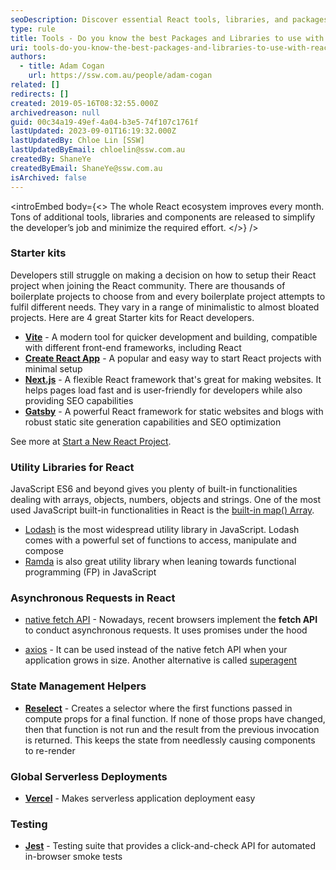 ```yaml
---
seoDescription: Discover essential React tools, libraries, and packages to streamline your development process
type: rule
title: Tools - Do you know the best Packages and Libraries to use with React?
uri: tools-do-you-know-the-best-packages-and-libraries-to-use-with-react
authors:
  - title: Adam Cogan
    url: https://ssw.com.au/people/adam-cogan
related: []
redirects: []
created: 2019-05-16T08:32:55.000Z
archivedreason: null
guid: 00c34a19-49ef-4a04-b3e5-74f107c1761f
lastUpdated: 2023-09-01T16:19:32.000Z
lastUpdatedBy: Chloe Lin [SSW]
lastUpdatedByEmail: chloelin@ssw.com.au
createdBy: ShaneYe
createdByEmail: ShaneYe@ssw.com.au
isArchived: false
---
```


<introEmbed
  body={<>
The whole React ecosystem improves every month. Tons of additional tools, libraries and components are released to simplify the developer’s job and minimize the required effort.
  </>}
/>
### Starter kits

Developers still struggle on making a decision on how to setup their React project when joining the React community. There are thousands of boilerplate projects to choose from and every boilerplate project attempts to fulfil different needs. They vary in a range of minimalistic to almost bloated projects. Here are 4 great Starter kits for React developers.

* **[Vite](https://vitejs.dev/guide/)** - A modern tool for quicker development and building, compatible with different front-end frameworks, including React
* **[Create React App](https://github.com/facebook/create-react-app)** - A popular and easy way to start React projects with minimal setup
* **[Next.js](https://nextjs.org/)** - A flexible React framework that's great for making websites. It helps pages load fast and is user-friendly for developers while also providing SEO capabilities
* **[Gatsby](https://www.gatsbyjs.com/)** - A powerful React framework for static websites and blogs with robust static site generation capabilities and SEO optimization

See more at [Start a New React Project](https://react.dev/learn/start-a-new-react-project).

### Utility Libraries for React

JavaScript ES6 and beyond gives you plenty of built-in functionalities dealing with arrays, objects, numbers, objects and strings. One of the most used JavaScript built-in functionalities in React is the [built-in map() Array](https://developer.mozilla.org/en-US/docs/Web/JavaScript/Reference/Global_Objects/Array/map).

* [Lodash](https://lodash.com/) is the most widespread utility library in JavaScript. Lodash comes with a powerful set of functions to access, manipulate and compose
* [Ramda](https://ramdajs.com/) is also great utility library when leaning towards functional programming (FP) in JavaScript

### Asynchronous Requests in React

* [native fetch API](https://developer.mozilla.org/en-US/docs/Web/API/Fetch_API) - Nowadays, recent browsers implement the **fetch API** to conduct asynchronous requests. It uses promises under the hood

* [axios](https://github.com/axios/axios) - It can be used instead of the native fetch API when your application grows in size. Another alternative is called [superagent](https://github.com/visionmedia/superagent)

### State Management Helpers

* **[Reselect](https://github.com/reduxjs/reselect)** - Creates a selector where the first functions passed in compute props for a final function. If none of those props have changed, then that function is not run and the result from the previous invocation is returned. This keeps the state from needlessly causing components to re-render

### Global Serverless Deployments

* **[Vercel](https://vercel.com/home)** - Makes serverless application deployment easy

### Testing

* **[Jest](https://jestjs.io/)** - Testing suite that provides a click-and-check API for automated in-browser smoke tests
